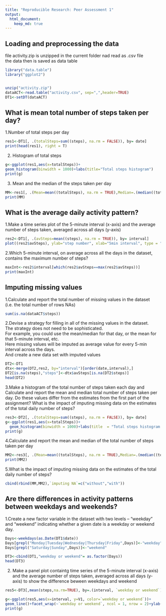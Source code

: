 ```yaml
---
title: "Reproducible Research: Peer Assessment 1"
output: 
  html_document:
    keep_md: true
---
```



## Loading and preprocessing the data
file activity.zip is unzipped in the current folder nad read as .csv file  
the data then is saved as data table
```r
library("data.table")
library("ggplot2")


unzip("activity.zip")
dataACT<-read.table("activity.csv", sep=",",header=TRUE)
DT1<-setDT(dataACT)

```

## What is mean total number of steps taken per day?
1.Number of total steps per day
```r
res1<-DT1[, .(totalSteps=sum((steps), na.rm = FALSE)), by= date]
print(head(res1), right = T)
```
2. Histogram of total steps
```r
g<-ggplot(res1,aes(x=totalSteps))+
geom_histogram(binwidth = 1000)+labs(title="Total steps histogram")
print(g)
```
  
3. Mean and the median of the steps taken per day
```r
MM<-res1[, .(Mean=mean((totalSteps), na.rm = TRUE),Median=.(median((totalSteps), na.rm = TRUE)))]
print(MM)
```
## What is the average daily activity pattern?
1.Make a time series plot of the 5-minute interval (x-axis) and the average number of steps taken, averaged across all days (y-axis)
```r
res2<-DT1[, .(avSteps=mean((steps), na.rm = TRUE)), by= interval]
plot((res2$avSteps), ylab="step number", xlab="5min interval", type = "l")
```
  
2.Which 5-minute interval, on average across all the days in the dataset, contains the maximum number of steps?
```r
maxInt<-res2$interval[which(res2$avSteps==max(res2$avSteps))]
print(maxInt)
```

## Imputing missing values
1.Calculate and report the total number of missing values in the dataset (i.e. the total number of rows NAs)
```r
sum(is.na(dataACT$steps))
```
  
2.Devise a strategy for filling in all of the missing values in the dataset.  
The strategy does not need to be sophisticated.  
For example, you could use the mean/median for that day, or the mean for that 5-minute interval, etc.  
Here missing values will be imputed as average value for every 5-min interval across the days.  
And create a new data set with imputed values
```r
DT2<-DT1
dtx<-merge(DT2,res2, by="interval")[order(date,interval),]
DT2[is.na(steps),"steps"]<-dtx$avSteps[is.na(DT2$steps)]
head(DT2)
```
  
3.Make a histogram of the total number of steps taken each day and Calculate and report the mean and median total number of steps taken per day. Do these values differ from the estimates from the first part of the assignment? What is the impact of imputing missing data on the estimates of the total daily number of steps?
```r
res3<-DT2[, .(totalSteps=sum((steps), na.rm = FALSE)), by= date]
g<-ggplot(res1,aes(x=totalSteps))+
  geom_histogram(binwidth = 1000)+labs(title  = "Total steps histogram after NA imputing")
print(g)
```
  
4.Calculate and report the mean and median of the total number of steps taken per day
```r
MM2<-res3[, .(Mean=mean((totalSteps), na.rm = TRUE),Median=.(median((totalSteps), na.rm = TRUE)))]
print(MM2)
```
  
5.What is the impact of imputing missing data on the estimates of the total daily number of steps?  
```r
cbind(rbind(MM,MM2),`imputing NA`=c("without","with"))
```

## Are there differences in activity patterns between weekdays and weekends?
1.Create a new factor variable in the dataset with two levels – “weekday” and “weekend” indicating whether a given date is a weekday or weekend day.
```r
Days<-weekdays(as.Date(DT1$date))
Days[grepl("Monday|Tuesday|Wednesday|Thursday|Friday",Days)]<-"weekday"
Days[grepl("Saturday|Sunday",Days)]<-"weekend"

DT3<-cbind(DT1,"weekday or weekend"= as.factor(Days))
head(DT3)
```
2. Make a panel plot containtg time series of the 5-minute interval (x-axis) and the average number of steps taken, averaged across all days (y-axis) to show the difference beween weekdays and weekend 
```r
res5<-DT3[,mean(steps,na.rm=TRUE), by=.(interval, `weekday or weekend`)]

g<-ggplot(res5,aes(x=interval, y=V1, color=`weekday or weekend`))+
geom_line()+facet_wrap(~`weekday or weekend`, ncol = 1, nrow = 2)+ylab(label="steps")
print(g)
```

